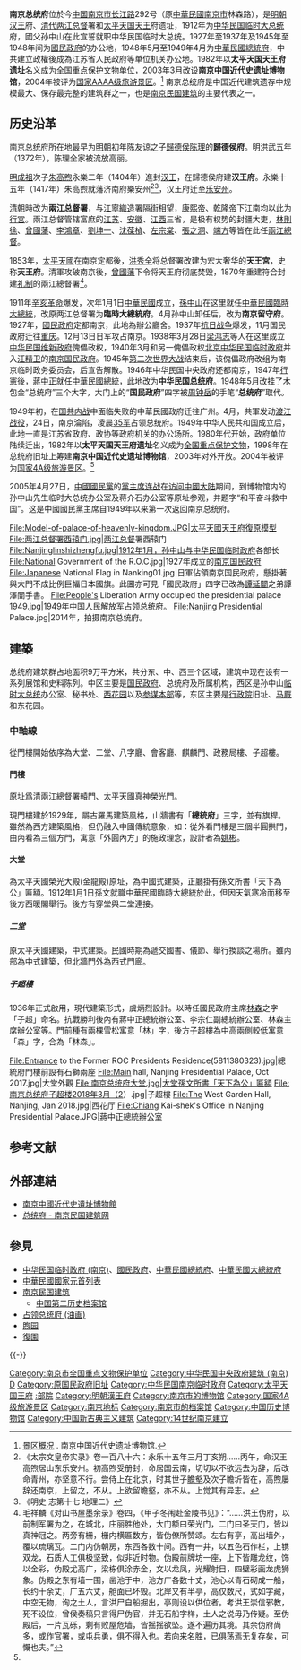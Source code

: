 {{otheruses|subject=位于[[南京|南京]]的[[中華民國總統府|中華民國總統府]]舊址|other=[[臺北市|台北]]現址之辦公廳舍|總統府 (臺灣)}}
{{文物保护单位
|级别 = 全国
|名称 = 孫中山臨時大總統府<br>及南京國民政府建築遺存
|图片 = [[File:中华民国总统府·南京·航拍.jpg|250px]]<br /><small>总统府全景</small><br />[[File:Presidential_Palace_at_Nanjing_Sun's_Office.JPG|250px]]<br /><small>西花厅 [[中华民国临时大总统|中华民国临时大总统]]办公处</small><br />[[File:南京总统府.jpg|250px]]<br/><small>总统府外景</small>
|编号 = 7-1707-5-100
|分类 = 近现代重要史迹及代表性建筑
|时代 = 1912－1949年
|所在 = {{CHN}}[[江苏省|江苏省]][[南京市|南京市]][[玄武区|玄武区]]
|坐标 = {{coord|32|02|41|N|118|47|32|E|type:landmark|display=inline,title}}
|登录 = 2013年3月
}}

'''南京总统府'''位於今[[中国|中国]][[南京市|南京市]][[长江路_(南京)|长江路]]292号（原[[中華民國|中華民國]][[南京市_(中華民國)|南京市]]林森路），是[[明朝|明朝]][[明朝藩王列表_(漢王系)|汉王]]府、[[清代|清代]][[两江总督|两江总督]]署和[[太平天国|太平天国]][[天王|天王]]府遗址，1912年为[[中华民国临时大总统|中华民国临时大总统]]府，國父孙中山在此宣誓就职中华民国临时大总统。1927年至1937年及1945年至1948年间为[[國民政府|國民政府]]的办公地，1948年5月至1949年4月为[[中華民國總統府|中華民國總統府]]，中共建立政權後成為江苏省人民政府等单位机关办公地。1982年以'''太平天国天王府遗址'''名义成为[[全国重点保护文物单位|全国重点保护文物单位]]，2003年3月改设'''南京中国近代史遗址博物馆'''，2004年被评为[[国家AAAA级旅游景区|国家AAAA级旅游景区]]。<ref name="jq">[http://www.njztf.cn/public!guihua.sh 景区概况] {{Wayback|url=http://www.njztf.cn/public!guihua.sh |date=20210221015459 }}. 南京中国近代史遗址博物馆.</ref>  南京总统府是中国近代建筑遗存中规模最大、保存最完整的建筑群之一，也是[[南京民国建筑|南京民国建筑]]的主要代表之一。

== 历史沿革 ==
南京总统府所在地最早为[[明朝|明朝]]初年陈友谅之子[[歸德侯|歸德侯]][[陈理_(元末)|陈理]]的'''歸德侯府'''。明洪武五年（1372年），陈理全家被流放高丽。

[[明成祖|明成祖]]次子[[朱高煦|朱高煦]]永樂二年（1404年）進封[[明朝藩王列表_(漢王系)|汉王]]，在歸德侯府建'''汉王府'''。永樂十五年（1417年）朱高煦就藩济南府樂安州<ref>《太宗文皇帝实录》卷一百八十六：永乐十五年三月丁亥朔……丙午，命汉王高煦居山东乐安州。初高煦受册封，命居国云南，切切以不欲远去为辞，后改命青州，亦坚意不行。尝侍上在北京，时其世子[[朱瞻壑|瞻壑]]及次子瞻圻皆在，高煦屡辞还南京，上留之，不从。上欲留瞻壑，亦不从。上觉其有异志。</ref><ref>《明史 志第十七 地理二》</ref>，汉王府迁至[[乐安州|乐安州]]。

[[清朝|清朝]]時改为'''兩江总督署'''，与[[江寧織造|江寧織造]]署隔街相望，[[康熙帝|康熙帝]]、[[乾隆帝|乾隆帝]]下江南均以此为[[行宮|行宮]]。兩江总督管辖富庶的[[江苏|江苏]]、[[安徽|安徽]]、[[江西|江西]]三省，是极有权势的封疆大吏，[[林則徐|林則徐]]、[[曾國藩|曾國藩]]、[[李鴻章|李鴻章]]、[[劉坤一|劉坤一]]、[[沈葆楨|沈葆楨]]、[[左宗棠|左宗棠]]、[[張之洞|張之洞]]、[[端方|端方]]等皆在此任[[兩江總督|兩江總督]]。

1853年，[[太平天國|太平天國]]在南京定都後，[[洪秀全|洪秀全]]将总督署改建为宏大奢华的'''天王宮'''，史称'''天王府'''。清軍攻破南京後，[[曾國藩|曾國藩]]下令将天王府彻底焚毁，1870年重建符合封建[[礼制|礼制]]的兩江總督署<ref>毛祥麟《对山书屋墨余录》卷四，《甲子冬闱赴金陵书见》：“……洪王伪府，以前制军署为之，在城北，庄丽胜他处，大门额曰荣光门，二门曰圣天门，皆以真神冠之。两旁有栅，栅内横匾数方，皆伪僚所赞颂。左右有亭，高出墙外，覆以琉璃瓦。二门内伪朝房，东西各数十间。西有一井，以五色石作栏，上镌双龙，石质人工俱极坚致，似非近时物。伪殿前牌坊一座，上下皆雕龙纹，饰以金彩，伪殿尤高广，梁栋俱涂赤金，文以龙凤，光耀射目，四壁彩画龙虎狮象。伪殿之东有墙一围，凿池于中，池方广各数十丈，池心以青石砌成一船，长约十余丈，广五六丈，舱面已坏毁。北岸又有半亭，高仅数尺，式如字藏，中空无物，询之土人，言洪尸自船掘出，亭则设以供位者。考洪王崇信邪教，死不设位，曾侯奏稿只言得尸伪官，并无石船字样，土人之说毋乃传疑。至伪殿后，一片瓦砾，剩有败屋危墙，皆摇摇欲坠。遂不遍历其境。其余伪府尚多，或作官署，或屯兵勇，俱不得入也。若向来名胜，已俱荡焉无复存矣，可慨也夫。”</ref>。

1911年[[辛亥革命|辛亥革命]]爆发，次年1月1日[[中華民國|中華民國]]成立，[[孫中山|孫中山]]在这里就任[[中華民國臨時大總統|中華民國臨時大總統]]，改原两江总督署为'''臨時大總統府'''。4月孙中山卸任后，改为'''南京留守府'''。1927年，[[國民政府|國民政府]]定都南京，此地為辦公廳舍。1937年[[抗日战争|抗日战争]]爆发，11月国民政府迁往[[重庆|重庆]]。12月13日日军攻占南京。1938年3月28日[[梁鸿志|梁鸿志]]等人在这里成立[[中华民国维新政府|中华民国维新政府]]傀儡政权，1940年3月和另一傀儡政权[[中华民国临时政府_(1937–1940)|北京中华民国临时政府]]并入[[汪精卫|汪精卫]]的[[汪精卫政权|南京国民政府]]。1945年[[第二次世界大战|第二次世界大战]]结束后，该傀儡政府改组为南京临时政务委员会，后宣告解散。1946年中华民国中央政府还都南京，1947年[[行憲|行憲]]後，[[蔣中正|蔣中正]]就任[[中華民國總統|中華民國總統]]，此地改为'''中华民国总统府'''。1948年5月改挂了木包金“总统府”三个大字，大门上的“'''国民政府'''”四字被[[周钟岳|周钟岳]]的手笔“'''总统府'''”取代。

1949年初，在[[国共内战|国共内战]]中面临失败的中華民國政府迁往广州。4月，共軍发动[[渡江战役|渡江战役]]，24日，南京淪陷，凌晨[[35军|35军]]占领总统府。1949年中华人民共和国成立后，此地一直是江苏省政府、政协等政府机关的办公场所。1980年代开始，政府单位陆续迁出，1982年以'''太平天国天王府遗址'''名义成为[[全国重点保护文物|全国重点保护文物]]，1998年在总统府旧址上筹建'''南京中国近代史遗址博物馆'''，2003年对外开放。2004年被评为[[国家4A级旅游景区|国家4A级旅游景区]]。<ref name="jq" />

2005年4月27日，[[中國國民黨|中國國民黨]]的[[中國國民黨主席|黨主席]][[连战|连战]]在[[2005年中國國民黨和平之旅|访问中國大陆]]期间，到博物馆内的孙中山先生临时大总统办公室及蒋介石办公室等原址参观，并题字“和平奋斗救中国”。这是中國國民黨主席自1949年以来第一次返回南京总统府。

<gallery>
File:Model-of-palace-of-heavenly-kingdom.JPG|太平天國天王府復原模型
File:两江总督署西辕门.jpg|[[两江总督|两江总督]]署西辕门
File:Nanjinglinshizhengfu.jpg|1912年1月，孙中山与[[中華民國臨時政府_(1912年－1913年)|中华民国临时政府]]各部长
File:National Government of the R.O.C.jpg|1927年成立的[[南京国民政府|南京国民政府]]
File:Japanese National Flag in Nanking01.jpg|日軍佔領南京国民政府，懸掛著與大門不成比例巨幅日本國旗。此圖亦可見「國民政府」四字已改為[[譚延闓|譚延闓]]之弟譚澤闓手書。
File:People's Liberation Army occupied the presidential palace 1949.jpg|1949年中国人民解放军占领总统府。
File:Nanjing Presidential Palace.jpg|2014年，拍摄南京总统府。
</gallery>

== 建築 ==
{{文物保护单位
|级别 = 全国
|名称 = 太平天国天王府遗址
|图片 = Xuyuan04.jpg
|图片说明 = 天王府西花园石舫，基座为原件
|编号 = 2-2
|分类 = 近现代重要史迹及代表性建筑
|时代 = 1853年－1864年
|所在 = {{CHN}}[[江苏省|江苏省]][[南京市|南京市]]
|登录 = 1982年
|Cat = 南京市全国重点文物保护单位
}}

总统府建筑群占地面积9万平方米，共分东、中、西三个区域，建筑中现在设有一系列展馆和史料陈列。中区主要是[[国民政府|国民政府]]、总统府及所属机构，西区是孙中山[[临时大总统|临时大总统]]办公室、秘书处、[[煦园|西花园]]以及[[國防部參謀本部|参谋本部]]等，东区主要是[[行政院|行政院]]旧址、[[马厩|马厩]]和东花园。

===中軸線===
從門樓開始依序為大堂、二堂、八字廳、會客廳、麒麟門、政務局樓、子超樓。

====門樓====
原址爲清兩江總督署轅門、太平天國真神榮光門。<p>現門樓建於1929年，屬古羅馬建築風格，山牆書有「'''總統府'''」三字，並有旗桿。雖然為西方建築風格，但仍融入中國傳統意象，如：從外看門樓是三個半圓拱門，由內看為三個方門，寓意「外圓內方」的施政理念，設計者為[[姚彬|姚彬]]。

====大堂====
為太平天國榮光大殿(金龍殿)原址，為中國式建築，正廳掛有孫文所書「天下為公」匾額。1912年1月1日孫文就職中華民國臨時大總統於此，但因天氣寒冷而移至後方西暖閣舉行。後方有穿堂與二堂連接。

===== 二堂 =====
原太平天國建築，中式建築。民國時期為遞交國書、儀節、舉行換談之場所。雖內部為中式建築，但北牆門外為西式門廊。

===== 子超樓 =====
1936年正式啟用，現代建築形式，虞炳烈設計。以時任國民政府主席[[林森|林森]]之字「子超」命名。抗戰勝利後內有蔣中正總統辦公室、李宗仁副總統辦公室、林森主席辦公室等。門前種有兩棵雪松寓意「林」字，後方子超樓為中高兩側較低寓意「森」字，合為「林森」。
<gallery>
File:Entrance to the Former ROC Presidents Residence(5811380323).jpg|總統府門樓前設有石獅兩座
File:Main hall, Nanjing Presidential Palace, Oct 2017.jpg|大堂外觀
File:南京总统府大堂.jpg|大堂孫文所書「天下為公」匾額
File:南京总统府子超楼2018年3月（2）.jpg|子超樓
File:The West Garden Hall, Nanjing, Jan 2018.jpg|西花厅
File:Chiang Kai-shek's Office in Nanjing Presidential Palace.JPG|蔣中正總統辦公室
</gallery>

== 参考文献 ==
{{Reflist}}

== 外部連結 ==
{{Commons category|Residence of the President of Republic of China, Nanjing}}
* [http://www.njztf.cn/ 南京中國近代史遺址博物館]{{Wayback|url=http://www.njztf.cn/ |date=20061018015115 }}
* [https://web.archive.org/web/20141021192930/http://www.njmgjz.cn/xzjz/b240 总统府 - 南京民国建筑网]

== 參見 ==
{{Portal box|南京|历史|中华民国|中国建筑|中国文化遗产}}
* [[中华民国临时政府_(南京)|中华民国临时政府 (南京)]]、[[國民政府|國民政府]]、[[中華民國總統府|中華民國總統府]]、[[中華民國大總統府|中華民國大總統府]]
* [[中華民國國家元首列表|中華民國國家元首列表]]
* [[南京民国建筑|南京民国建筑]]
** [[中国第二历史档案馆|中国第二历史档案馆]]
*[[占领总统府_(油画)|占领总统府 (油画)]]
*[[煦园|煦园]]
*[[復園|復園]]
{{-}}
{{江苏全国重点文物保护单位|nocat}}
{{南京民国建筑}}
{{南京}}
{{江苏省历史文化名城及历史文化街区}}
{{江苏行政区划史|清}}
[[Category:南京市全国重点文物保护单位|Category:南京市全国重点文物保护单位]]
[[Category:中华民国中央政府建筑_(南京)|Category:中华民国中央政府建筑 (南京)]]
[[Category:中華民國總統府歷史|D]]
[[Category:原国民政府旧址|Category:原国民政府旧址]]
[[Category:中华民国南京临时政府|Category:中华民国南京临时政府]]
[[Category:太平天国王府|Category:太平天国王府]]
[[Category:清朝两江总督|:部院]]
[[Category:明朝漢王府|Category:明朝漢王府]]
[[Category:南京市的博物馆|Category:南京市的博物馆]]
[[Category:国家4A级旅游景区|Category:国家4A级旅游景区]]
[[Category:南京地标|Category:南京地标]]
[[Category:南京市的档案馆|Category:南京市的档案馆]]
[[Category:中国历史博物馆|Category:中国历史博物馆]]
[[Category:中国新古典主义建筑|Category:中国新古典主义建筑]]
[[Category:14世纪南京建立|Category:14世纪南京建立]]